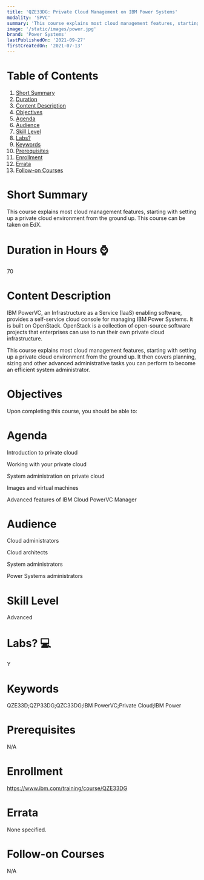 ```yaml
---
title: 'QZE33DG: Private Cloud Management on IBM Power Systems'
modality: 'SPVC'
summary: 'This course explains most cloud management features, starting with setting up a private cloud environment from the ground up. This course can be taken on EdX.'
image: '/static/images/power.jpg'
brand: 'Power Systems'
lastPublishedOn: '2021-09-27'
firstCreatedOn: '2021-07-13'
---
```

# Table of Contents
1.  [Short Summary](#short-summary)
2.  [Duration](#duration-in-hours-)
3.  [Content Description](#content-description)
4.  [Objectives](#objectives)
5.  [Agenda](#agenda)
6.  [Audience](#audience)
7.  [Skill Level](#skill-level)
8.  [Labs?](#labs-)
9.  [Keywords](#keywords)
10. [Prerequisites](#prerequisites)
11. [Enrollment](#enrollment)
12. [Errata](#errata)
13. [Follow-on Courses](#follow-on-courses)

# Short Summary
This course explains most cloud management features, starting with setting up a private cloud environment from the ground up. This course can be taken on EdX.

# Duration in Hours ⌚
70

# Content Description
<p>IBM PowerVC, an Infrastructure as a Service (IaaS) enabling software, provides a self-service cloud console for managing IBM Power Systems. It is built on OpenStack. OpenStack is a collection of open-source software projects that enterprises can use to run their own private cloud infrastructure.</p><p>This course explains most cloud management features, starting with setting up a private cloud environment from the ground up. It then covers planning, sizing and other advanced administrative tasks you can perform to become an efficient system administrator.</p>

# Objectives
<p>Upon completing this course, you should be able to:</p>

# Agenda
<p>Introduction to private cloud</p><p>Working with your private cloud</p><p>System administration on private cloud</p><p>Images and virtual machines</p><p>Advanced features of IBM Cloud PowerVC Manager</p>

# Audience
<p>Cloud administrators</p><p>Cloud architects</p><p>System administrators</p><p>Power Systems administrators</p>

# Skill Level
Advanced            

# Labs? 💻
Y

# Keywords
QZE33D;QZP33DG;QZC33DG;IBM PowerVC;Private Cloud;IBM Power

# Prerequisites
N/A

# Enrollment
https://www.ibm.com/training/course/QZE33DG

# Errata
None specified.

# Follow-on Courses
N/A

